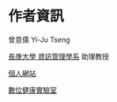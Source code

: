 # 作者資訊{- #author}
曾意儒 Yi-Ju Tseng

[長庚大學 資訊管理學系](http://im.cgu.edu.tw/bin/home.php) 助理教授

[個人網站](http://yijutseng.github.io)

[數位健康實驗室](http://yijutseng.github.io/Lab/)



